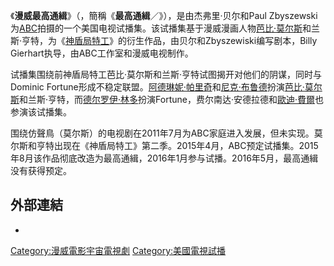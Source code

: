 {{noteTA
|T=zh-tw:最高通緝; zh-hk:頭號通緝;
|1=zh-tw:最高通緝; zh-hk:頭號通緝;
}}
{{Infobox television
| show_name = 最高通緝
| original_name = {{lang|en|''Most Wanted''}}
| image = 
| caption =
| genre = {{Plainlist|
* 动作 /冒险
* 科幻
* 超级英雄
* 戏剧
}}
| creator = {{Plainlist|
* 杰弗里·贝尔
* Paul Zbyszewski
}}
| based_on = {{Plainlist|
* {{Based on|[[仿聲鳥_(漫威漫畫)|仿聲鳥]]|Gerry Conway<br />Barry Windsor-Smith|Barry Smith}}
* {{Based on|兰斯·亨特|Gary Friedrich<br />Herb Trimpe}}
}}
| starring = {{Plainlist|<!-- Order per this source: http://www.thefutoncritic.com/news/2016/03/23/2016-abc-program-development-guide-drama-series-305320/20160323abc02/ -->
* [[阿德琳妮·帕里奇|阿德琳妮·帕里奇]]
* [[尼克·布魯德|尼克·布魯德]]
* [[德尔罗伊·林多|德尔罗伊·林多]]
* 费尔南达·安德拉德
* [[歐迪·費爾|歐迪·費爾]]
}}
| theme_music_composer =
| opentheme  =
| endtheme   =
| composer   = 
| country    = 美国
| language   = 英语
| num_seasons = 
| num_episodes = 1
| list_episodes = 
| executive_producer = {{Plainlist|
* 杰弗里·贝尔
* Paul Zbyszewski
* Jeph Loeb
* Jim Chory 
}}
| producer = 
| editor   = 
| location = 
| cinematography = 
| camera   =
| runtime  = 
| company  = {{Plainlist|
* ABC Studios
* [[漫威电视|漫威电视]]
}}
| distributor = Disney–ABC Domestic Television
| network    = [[American_Broadcasting_Company|ABC]]
| picture_format = [[720p|720p]] ([[High-definition_television|HDTV]])
| audio_format = [[5.1聲道|5.1聲道]]
| first_aired = 
| last_aired = 
| preceded_by =
| followed_by =
| related    = [[漫威电影宇宙电视剧|漫威电影宇宙电视剧]]
| website    = 
| website_title = 
}}
《'''漫威最高通緝'''》（{{lang-en|''Marvel's Most Wanted''}}，簡稱《'''最高通緝'''／{{lang|en|''Most Wanted''}}》），是由杰弗里·贝尔和Paul Zbyszewski为[[美國廣播公司|ABC]]拍摄的一个美国电视试播集。该试播集基于漫威漫画人物[[仿聲鳥_(漫威漫畫)|芭比·莫尔斯]]和兰斯·亨特，为《[[神盾局特工|神盾局特工]]》的衍生作品，由贝尔和Zbyszewiski编写剧本，Billy Gierhart执导，由ABC工作室和漫威电视制作。

试播集围绕前神盾局特工芭比·莫尔斯和兰斯·亨特试图揭开对他们的阴谋，同时与Dominic Fortune形成不稳定联盟。[[阿德琳妮·帕里奇|阿德琳妮·帕里奇]]和[[尼克·布鲁德|尼克·布鲁德]]扮演[[仿聲鳥_(漫威漫畫)|芭比·莫尔斯]]和兰斯·亨特，而[[德尔罗伊·林多|德尔罗伊·林多]]扮演Fortune，费尔南达·安德拉德和[[歐迪·費爾|歐迪·費爾]]也参演该试播集。

围绕仿聲鳥（莫尔斯）的电视剧在2011年7月为ABC家庭进入发展，但未实现。莫尔斯和亨特出现在《神盾局特工》第二季。2015年4月，ABC预定试播集。2015年8月该作品彻底改造为最高通緝，2016年1月参与试播。2016年5月，最高通緝没有获得预定。
== 外部連結 ==
* {{douban}}

{{漫威电影宇宙|selected=TV series}}
{{漫威漫畫電視劇}}

{{DEFAULTSORT:Most Wanted (TV pilot)}}
[[Category:漫威電影宇宙電視劇|Category:漫威電影宇宙電視劇]]
[[Category:美國電視試播|Category:美國電視試播]]